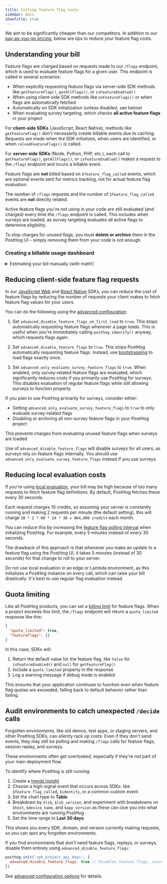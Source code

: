 ```yaml
---
title: Cutting feature flag costs
sidebar: Docs
showTitle: true
---
```


We aim to be significantly cheaper than our competitors. In addition to our [pay-as-you-go pricing](/pricing), below are tips to reduce your feature flag costs.

## Understanding your bill

Feature flags are charged based on requests made to our `/flags` endpoint, which is used to evaluate feature flags for a given user. This endpoint is called in several scenarios:

- When explicitly requesting feature flags via server-side SDK methods like `getFeatureFlag()`, `getAllFlags()`, or `isFeatureEnabled()`
- When using client-side SDK methods like `onFeatureFlags()` or when flags are automatically fetched
- Automatically on SDK initialization (unless disabled, see below)
- When evaluating survey targeting, which checks **all active feature flags** in your project

<CalloutBox icon="IconInfo" title="Client-side vs server-side billing" type="info">

For **client-side SDKs** (JavaScript, React Native), methods like `getFeatureFlag()` don't necessarily create billable events due to caching. Requests are made when the SDK initializes, when users are identified, or when `reloadFeatureFlags()` is called.

For **server-side SDKs** (Node, Python, PHP, etc.), each call to `getFeatureFlag()`, `getAllFlags()`, or `isFeatureEnabled()` makes a request to the `/flags` endpoint and incurs a billable event.

</CalloutBox>


Feature flags are **not** billed based on `$feature_flag_called` events, which are optional events sent for metrics tracking, not for actual feature flag evaluation. 

The number of `/flags` requests and the number of `$feature_flag_called` events are **not** directly related.

<CalloutBox icon="IconWarning" title="Unused flags still incur charges" type="caution">

  Active feature flags you're not using in your code are still evaluated (and charged) every time the `/flags` endpoint is called. This includes when surveys are loaded, as survey targeting evaluates all active flags to determine eligibility.
  
  To stop charges for unused flags, you must **delete or archive** them in the PostHog UI – simply removing them from your code is not enough.

</CalloutBox>

### Creating a billable usage dashboard


<PostHogBillableUsageTemplate />


<details>
  <summary>Estimating your bill manually (with math!)</summary>

  <FlagChargeEstimate />

</details>


## Reducing client-side feature flag requests

In our [JavaScript Web](/docs/libraries/js) and [React Native](/docs/libraries/react-native) SDKs, you can reduce the cost of feature flags by reducing the number of requests your client makes to fetch feature flag values for your users.

You can do the following using the [advanced configuration](/docs/libraries/js/config#advanced-configuration):

1. Set `advanced_disable_feature_flags_on_first_load` to `true`. This stops automatically requesting feature flags whenever a page loads. This is useful when you're immediately calling `posthog.identify()` anyway, which requests flags again.

2. Set `advanced_disable_feature_flags` to `true`. This stops PostHog automatically requesting feature flags. Instead, use [bootstrapping](/docs/feature-flags/bootstrapping) to load flags exactly once.

3. Set `advanced_only_evaluate_survey_feature_flags` to `true`. When enabled, only survey-related feature flags are evaluated, which significantly reduces costs if you primarily use PostHog for surveys. This disables evaluation of regular feature flags while still allowing surveys to function properly.

<CalloutBox icon="IconInfo" title="Surveys and feature flag billing" type="info">

  If you plan to use PostHog primarily for surveys, consider either:
  
  - Setting `advanced_only_evaluate_survey_feature_flags` to `true` to only evaluate survey-related flags
  - Disabling or archiving all non-survey feature flags in your PostHog project
  
  This prevents charges from evaluating unused feature flags when surveys are loaded.

</CalloutBox>

<CalloutBox icon="IconWarning" title="Note" type="caution">

  Use of `advanced_disable_feature_flags` will disable surveys for all users, as surveys rely on feature flags internally. You should use `advanced_only_evaluate_survey_feature_flags` instead if you use surveys.

</CalloutBox>

## Reducing local evaluation costs

If you're using [local evaluation](/docs/feature-flags/local-evaluation), your bill may be high because of too many requests to fetch feature flag definitions. By default, PostHog fetches these every 30 seconds.

Each request charges 10 credits, so assuming your server is constantly running and making 2 requests per minute (the default setting), this will charge `10 * 2 * 60 * 24 * 30 = 864,000 credits` each month.

You can reduce this by increasing the [feature flag polling interval](/docs/feature-flags/local-evaluation#step-2-initialize-posthog-with-your-personal-api-key) when initializing PostHog. For example, every 5 minutes instead of every 30 seconds.

The drawback of this approach is that whenever you make an update to a feature flag using the PostHog UI, it takes 5 minutes (instead of 30 seconds) for that change to roll to your server.

<CalloutBox icon="IconWarning" title="Edge/Lambda environments" type="caution">

  Do not use local evaluation in an edge or Lambda environment, as this initializes a PostHog instance on every call, which can raise your bill drastically. It's best to use regular flag evaluation instead.

</CalloutBox>

## Quota limiting

Like all PostHog products, you can set a [billing limit](https://us.posthog.com/organization/billing) for feature flags. When a project exceeds this limit, the `/flags` endpoint will return a `quota_limited` response like this:

```json
{
  "quota_limited": true,
  "featureFlags": {}
}
```

In this case, SDKs will:

1. Return the default value for the feature flag, like `false` for `isFeatureEnabled()` and `null` for `getFeatureFlag()`
2. Include a `quota_limited` property in the response
3. Log a warning message if debug mode is enabled

This ensures that your application continues to function even when feature flag quotas are exceeded, falling back to default behavior rather than failing.

## Audit environments to catch unexpected `/decide` calls

<CalloutBox icon="IconWarning" title="Watch out for forgotten environments" type="caution">

  Forgotten environments, like old demos, test apps, or staging servers, and other PostHog SDKs, can silently rack up costs. Even if they don't send events, they may still be polling and making `/flags` calls for feature flags, session replay, and surveys.

  These environments often get overlooked, especially if they're not part of your main deployment flow.

</CalloutBox>

To identify where PostHog is still running:

1. Create a [trends insight](https://us.posthog.com/insights/new#insight=TRENDS)  
2. Choose a high-signal event that occurs across SDKs: like `$feature_flag_called`, `$identify`, or a common custom event  
3. Set the chart type to **Table**  
4. Breakdown by `$lib`, `$lib_version`, and experiment with breakdowns on `$host`, `$device_name`, and `$app_version` as these can clue you into what environments are running PostHog  
5. Set the time range to **Last 30 days**

This shows you every SDK, domain, and version currently making requests, so you can spot any forgotten environments.

If you find environments that don't need feature flags, replays, or surveys, disable them entirely using `advanced_disable_feature_flags`:

```js
posthog.init('<ph_project_api_key>', {
  advanced_disable_feature_flags: true // Disables feature flags, surveys, and session recording
})
```

See [advanced configuration options](/docs/libraries/js/config#advanced-configuration) for details.